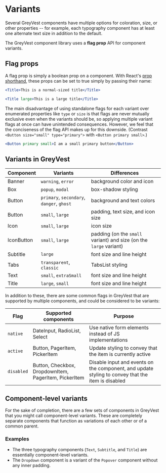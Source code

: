 
<Meta title="Design System | Variants" />

# Variants

Several GreyVest components have multiple options for coloration, size, or other properties -- for example, each typography component has at least one alternate text size in addition to the default. 

The GreyVest component library uses a **flag prop** API for component variants.

## Flag props

A flag prop is simply a boolean prop on a component. With React's [prop shorthand](https://reactjs.org/docs/jsx-in-depth.html#props-default-to-true), these props can be set to true simply by passing their name:

```jsx
<Title>This is a normal-sized title</Title>

<Title large>This is a large title</Title>
```

The main disadvantage of using standalone flags for each variant over enumerated properties like `type` or `size` is that flags are never mutually exclusive even when the variants should be, so applying multiple variant flags at once can have unintended consequences. However, we feel that the conciseness of the flag API makes up for this downside. (Contrast `<Button size="small" type="primary">` with `<Button primary small>`.)

```jsx
<Button primary small>I am a small primary button</Button>
```

## Variants in GreyVest

| Component | Variants | Differences |
| --- | --- | --- |
| Banner | `warning`, `error` | background color and icon |
| Box | `popup`, `modal` | box-shadow styling |
| Button | `primary`, `secondary`, `danger`, `ghost` | background and text colors |
| Button | `small`, `large` | padding, text size, and icon size |
| Icon | `small`, `large` | icon size |
| IconButton | `small`, `large` | padding (on the `small` variant) and size (on the `large` variant) |
| Subtitle | `large` | font size and line height |
| Tabs | `transparent`, `classic` | TabsList styling |
| Text | `small`, `extraSmall` | font size and line height |
| Title | `large`, `small` | font size and line height |


In addition to these, there are some common flags in GreyVest that are supported by multiple components, and could be considered to be variants:

| Flag | Supported components | Purpose |
| --- | --- | --- |
| `native` | DateInput, RadioList, Select | Use native form elements instead of JS implementations |
| `active` | Button, PagerItem, PickerItem | Update styling to convey that the item is currently active |
| `disabled` | Button, Checkbox, DropdownItem, PagerItem, PickerItem | Disable input and events on the component, and update styling to convey that the item is disabled |

## Component-level variants

For the sake of completion, there are a few sets of components in GreyVest that you might call component-level variants. These are completely separate components that function as variations of each other or of a common parent.

### Examples

- The three typography components (`Text`, `Subtitle`, and `Title`) are essentially component-level variants.
- The `Dropdown` component is a variant of the `Popover` component without any inner padding.
